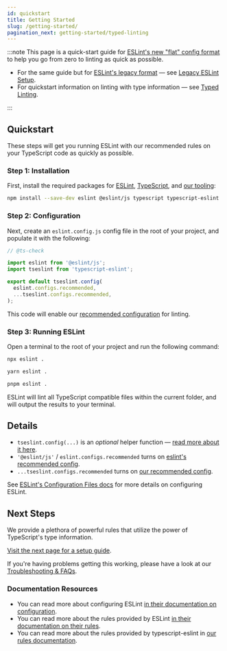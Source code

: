 ```yaml
---
id: quickstart
title: Getting Started
slug: /getting-started/
pagination_next: getting-started/typed-linting
---
```



:::note
This page is a quick-start guide for [ESLint's new "flat" config format](https://eslint.org/docs/latest/use/configure/configuration-files-new) to help you go from zero to linting as quick as possible.

- For the same guide but for [ESLint's legacy format](https://eslint.org/docs/latest/use/configure/configuration-files) — see [Legacy ESLint Setup](./Legacy_ESLint_Setup.mdx).
- For quickstart information on linting with type information — see [Typed Linting](./Typed_Linting.mdx).

:::

## Quickstart

These steps will get you running ESLint with our recommended rules on your TypeScript code as quickly as possible.

### Step 1: Installation

First, install the required packages for [ESLint](https://eslint.org), [TypeScript](https://typescriptlang.org), and [our tooling](../packages/TypeScript_ESLint.mdx):

```bash npm2yarn
npm install --save-dev eslint @eslint/js typescript typescript-eslint
```

### Step 2: Configuration

Next, create an `eslint.config.js` config file in the root of your project, and populate it with the following:

```js title="eslint.config.js"
// @ts-check

import eslint from '@eslint/js';
import tseslint from 'typescript-eslint';

export default tseslint.config(
  eslint.configs.recommended,
  ...tseslint.configs.recommended,
);
```

This code will enable our [recommended configuration](../users/Shared_Configurations.mdx) for linting.

### Step 3: Running ESLint

Open a terminal to the root of your project and run the following command:

<Tabs groupId="npm2yarn">
<TabItem value="npm">

```bash
npx eslint .
```

</TabItem>
<TabItem value="Yarn">

```bash
yarn eslint .
```

</TabItem>
<TabItem value="pnpm">

```bash
pnpm eslint .
```

</TabItem>
</Tabs>

ESLint will lint all TypeScript compatible files within the current folder, and will output the results to your terminal.

## Details

- `tseslint.config(...)` is an _optional_ helper function — [read more about it here](../packages/TypeScript_ESLint.mdx#config).
- `'@eslint/js'` / `eslint.configs.recommended` turns on [eslint's recommended config](https://www.npmjs.com/package/@eslint/js).
- `...tseslint.configs.recommended` turns on [our recommended config](../users/Shared_Configurations.mdx#recommended).

See [ESLint's Configuration Files docs](https://eslint.org/docs/user-guide/configuring/configuration-files-new) for more details on configuring ESLint.

## Next Steps

We provide a plethora of powerful rules that utilize the power of TypeScript's type information.

[Visit the next page for a setup guide](./Typed_Linting.mdx 'Visit the next page for a typed rules setup guide').

If you're having problems getting this working, please have a look at our [Troubleshooting & FAQs](../troubleshooting/FAQ.mdx).

### Documentation Resources

- You can read more about configuring ESLint [in their documentation on configuration](https://eslint.org/docs/user-guide/configuring).
- You can read more about the rules provided by ESLint [in their documentation on their rules](https://eslint.org/docs/rules/).
- You can read more about the rules provided by typescript-eslint in [our rules documentation](/rules).
